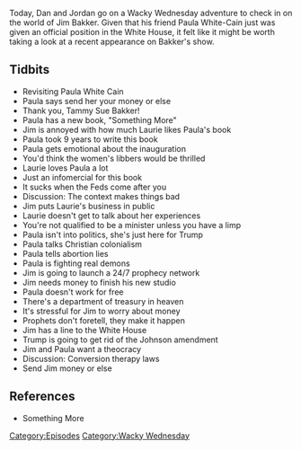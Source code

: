 {{Episode
    | title           = She Doesn't Do Politics
    | caption         = [https://knowledgefight.libsyn.com/knowledge-fight-she-doesnt-do-politics Listen to this episode on Libsyn]
    | episodeNumber   = 365
    | length          = 01:43:48
    | airDate         = November 6, 2019
    | episodeType     = [[:Category:Wacky Wednesday|Wacky Wednesday]]
    | appearance      = [[Paula White Cain]], [[Tammy Sue Bakker]], [[Jim Bakker]], [[Laurie Bakker]]
    | previousEpisode = [[364: April 21-22, 2013]]
    | nextEpisode     = [[366: November 5-6, 2019]]
}}

{{Stub}}

Today, Dan and Jordan go on a Wacky Wednesday adventure to check in on the world of Jim Bakker. Given that his friend Paula White-Cain just was given an official position in the White House, it felt like it might be worth taking a look at a recent appearance on Bakker's show.

==Tidbits==

*Revisiting Paula White Cain
*Paula says send her your money or else
*Thank you, Tammy Sue Bakker!
*Paula has a new book, "Something More"
*Jim is annoyed with how much Laurie likes Paula's book
*Paula took 9 years to write this book
*Paula gets emotional about the inauguration
*You'd think the women's libbers would be thrilled
*Laurie loves Paula a lot
*Just an infomercial for this book
*It sucks when the Feds come after you
*Discussion: The context makes things bad
*Jim puts Laurie's business in public
*Laurie doesn't get to talk about her experiences
*You're not qualified to be a minister unless you have a limp
*Paula isn't into politics, she's just here for Trump
*Paula talks Christian colonialism
*Paula tells abortion lies
*Paula is fighting real demons
*Jim is going to launch a 24/7 prophecy network
*Jim needs money to finish his new studio
*Paula doesn't work for free
*There's a department of treasury in heaven
*It's stressful for Jim to worry about money
*Prophets don't foretell, they make it happen
*Jim has a line to the White House
*Trump is going to get rid of the Johnson amendment
*Jim and Paula want a theocracy
*Discussion: Conversion therapy laws
*Send Jim money or else

==References==

*Something More

[[Category:Episodes]]
[[Category:Wacky Wednesday]]